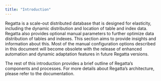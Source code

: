 ```yaml
---
title: "Introduction"
---
```


Regatta is a scale-out distributed database that is designed for elasticity, including the dynamic distribution and location of table and index data.  Regatta also provides optional manual parameters to further optimize data distribution of tables and indexes.  This section aims to provide insights and information about this.  Most of the manual configuration options described in this document will become obsolete with the release of enhanced automation and dynamic adaptation features in future Regatta versions.

The rest of this introduction provides a brief outline of Regatta’s components and processes.  For more details about Regatta’s architecture, please refer to the documentation.